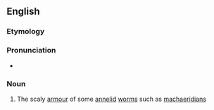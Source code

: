 ==English==

===Etymology===

{{prefix|scleri|tome}}

===Pronunciation===
*{{IPA|ˈsklæɹətoʊm}}

===Noun===
{{en-noun}}

# {{biology}} The scaly [[armour]] of some [[annelid]] [[worm]]s such as [[machaeridian]]s